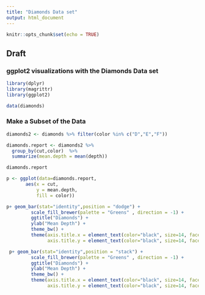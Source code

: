 ```yaml
---
title: "Diamonds Data set"
output: html_document
---
```


```r
knitr::opts_chunk$set(echo = TRUE)
```

## Draft

### ggplot2 visualizations with the Diamonds Data set

```r
library(dplyr)
library(magrittr)
library(ggplot2)

data(diamonds)

```


### Make a Subset of the Data

```r
diamonds2 <- diamonds %>% filter(color %in% c("D","E","F"))

diamonds.report <- diamonds2 %>% 
  group_by(cut,color)  %>% 
  summarize(mean.depth = mean(depth)) 
```

```r
diamonds.report 
```

```r
p <- ggplot(data=diamonds.report, 
       aes(x = cut,
           y = mean.depth, 
           fill = color)) 
```

```r
p+ geom_bar(stat="identity",position = "dodge") + 
         scale_fill_brewer(palette = "Greens" , direction = -1) +
         ggtitle("Diamonds") + 
         ylab("Mean Depth") + 
         theme_bw() +
         theme(axis.title.x = element_text(color="black", size=14, face="bold"),
               axis.title.y = element_text(color="black", size=14, face="bold"))
```

```r
 p+ geom_bar(stat="identity",position = "stack") + 
         scale_fill_brewer(palette = "Greens" , direction = -1) +
         ggtitle("Diamonds") + 
         ylab("Mean Depth") + 
         theme_bw() +
         theme(axis.title.x = element_text(color="black", size=14, face="bold"),
               axis.title.y = element_text(color="black", size=14, face="bold"))
```